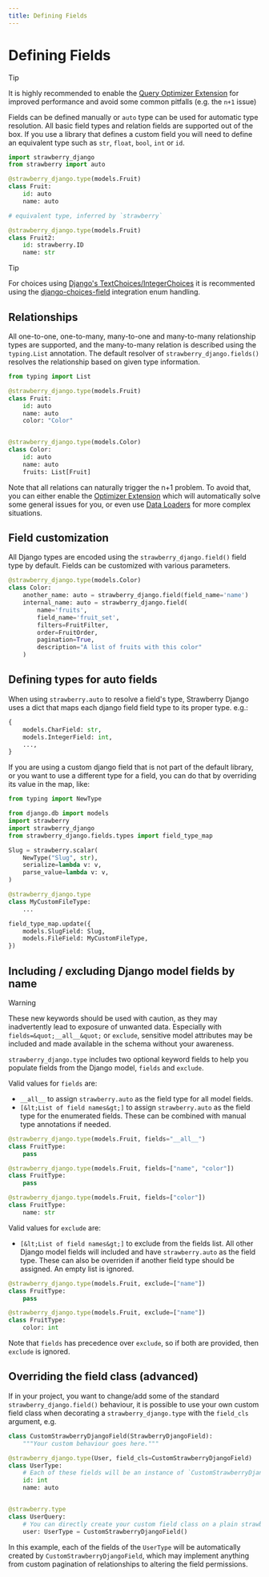 ```yaml
---
title: Defining Fields
---
```


# Defining Fields

> [!TIP]
> It is highly recommended to enable the [Query Optimizer Extension](/docs/django/guide/optimizer)
> for improved performance and avoid some common pitfalls (e.g. the `n+1` issue)
>


Fields can be defined manually or `auto` type can be used for automatic type resolution. All basic field types and relation fields are supported out of the box. If you use a library that defines a custom field you will need to define an equivalent type such as `str`, `float`, `bool`, `int` or `id`.

```python title="types.py"
import strawberry_django
from strawberry import auto

@strawberry_django.type(models.Fruit)
class Fruit:
    id: auto
    name: auto

# equivalent type, inferred by `strawberry`

@strawberry_django.type(models.Fruit)
class Fruit2:
    id: strawberry.ID
    name: str
```

> [!TIP]
> For choices using
> [Django's TextChoices/IntegerChoices](https://docs.djangoproject.com/en/4.2/ref/models/fields/#enumeration-types)
> it is recommented using the [django-choices-field](/docs/django/integrations/choices-field) integration
> enum handling.
>


## Relationships

All one-to-one, one-to-many, many-to-one and many-to-many relationship types are supported, and the many-to-many relation is described using the `typing.List` annotation.
The default resolver of `strawberry_django.fields()` resolves the relationship based on given type information.

```python title="types.py"
from typing import List

@strawberry_django.type(models.Fruit)
class Fruit:
    id: auto
    name: auto
    color: "Color"


@strawberry_django.type(models.Color)
class Color:
    id: auto
    name: auto
    fruits: List[Fruit]
```

Note that all relations can naturally trigger the n+1 problem. To avoid that, you can either
enable the [Optimizer Extension](/docs/django/guide/optimizer) which will automatically
solve some general issues for you, or even use
[Data Loaders](https://strawberry.rocks/docs/guides/dataloaders) for more complex
situations.

## Field customization

All Django types are encoded using the `strawberry_django.field()` field type by default. Fields can be customized with various parameters.

```python title="types.py"
@strawberry_django.type(models.Color)
class Color:
    another_name: auto = strawberry_django.field(field_name='name')
    internal_name: auto = strawberry_django.field(
        name='fruits',
        field_name='fruit_set',
        filters=FruitFilter,
        order=FruitOrder,
        pagination=True,
        description="A list of fruits with this color"
    )
```

## Defining types for auto fields

When using `strawberry.auto` to resolve a field's type, Strawberry Django uses a dict that maps
each django field field type to its proper type. e.g.:

```python
{
    models.CharField: str,
    models.IntegerField: int,
    ...,
}
```

If you are using a custom django field that is not part of the default library,
or you want to use a different type for a field, you can do that by overriding
its value in the map, like:

```python
from typing import NewType

from django.db import models
import strawberry
import strawberry_django
from strawberry_django.fields.types import field_type_map

Slug = strawberry.scalar(
    NewType("Slug", str),
    serialize=lambda v: v,
    parse_value=lambda v: v,
)

@strawberry_django.type
class MyCustomFileType:
    ...

field_type_map.update({
    models.SlugField: Slug,
    models.FileField: MyCustomFileType,
})
```

## Including / excluding Django model fields by name

> [!WARNING]
> These new keywords should be used with caution, as they may inadvertently lead to exposure of unwanted data. Especially with `fields=&quot;__all__&quot;` or `exclude`, sensitive model attributes may be included and made available in the schema without your awareness.
>


`strawberry_django.type` includes two optional keyword fields to help you populate fields from the Django model, `fields` and `exclude`.

Valid values for `fields` are:

- `__all__` to assign `strawberry.auto` as the field type for all model fields.
- `[&lt;List of field names&gt;]` to assign `strawberry.auto` as the field type for the enumerated fields. These can be combined with manual type annotations if needed.

```python title="All Fields"
@strawberry_django.type(models.Fruit, fields="__all__")
class FruitType:
    pass
```

```python title="Enumerated Fields"
@strawberry_django.type(models.Fruit, fields=["name", "color"])
class FruitType:
    pass
```

```python title="Overriden Fields"
@strawberry_django.type(models.Fruit, fields=["color"])
class FruitType:
    name: str
```

Valid values for `exclude` are:

- `[&lt;List of field names&gt;]` to exclude from the fields list. All other Django model fields will included and have `strawberry.auto` as the field type. These can also be overriden if another field type should be assigned. An empty list is ignored.

```python title="Exclude Fields"
@strawberry_django.type(models.Fruit, exclude=["name"])
class FruitType:
    pass
```

```python title="Overriden Exclude Fields"
@strawberry_django.type(models.Fruit, exclude=["name"])
class FruitType:
    color: int
```

Note that `fields` has precedence over `exclude`, so if both are provided, then `exclude` is ignored.

## Overriding the field class (advanced)

If in your project, you want to change/add some of the standard `strawberry_django.field()` behaviour,
it is possible to use your own custom field class when decorating a `strawberry_django.type` with the `field_cls` argument, e.g.

```python title="types.py"
class CustomStrawberryDjangoField(StrawberryDjangoField):
    """Your custom behaviour goes here."""

@strawberry_django.type(User, field_cls=CustomStrawberryDjangoField)
class UserType:
    # Each of these fields will be an instance of `CustomStrawberryDjangoField`.
    id: int
    name: auto


@strawberry.type
class UserQuery:
    # You can directly create your custom field class on a plain strawberry type
    user: UserType = CustomStrawberryDjangoField()

```

In this example, each of the fields of the `UserType` will be automatically created by `CustomStrawberryDjangoField`,
which may implement anything from custom pagination of relationships to altering the field permissions.
